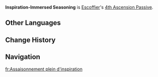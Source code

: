 {{Stub}}
{{Upcoming}}
{{Talent Infobox
|image         = Talent Inspiration-Immersed Seasoning.png
|character     = Escoffier
|type          = 4th Ascension Passive
|info          = After the Talent, when there are 1/2/3/4 {{Color|Hydro}} or {{Color|Cryo}} characters in the [[party]], Escoffier will decrease the [[Hydro RES]] and [[Cryo RES]] of any opponents hit by her [[Low-Temperature Cooking|Elemental Skill]] or her [[Scoring Cuts|Elemental Burst]] by 5%/10%/15%/55% for 12s.
|scale_att1    = 
|utility1      = Hydro RES Decrease
|utility2      = Cryo RES Decrease
}}
'''Inspiration-Immersed Seasoning''' is [[Escoffier]]'s [[4th Ascension Passive]].
<!--
==Gameplay Notes==
*
-->
<!--
==Advanced Properties==
{{Advanced Properties}}
--><!--
==Preview==
{{Preview
|file1 = Inspiration-Immersed Seasoning Preview
}}
-->
==Other Languages==
{{Other Languages
|en      = Inspiration-Immersed Seasoning
|zhs     = 
|zhs_rm  = 
|zht     = 
|zht_rm  = 
|zh_tl   = 
|ja      = 
|ja_rm   = 
|ja_tl   = 
|ko      = 
|ko_rm   = 
|ko_tl   = 
|es      = 
|es_tl   = 
|fr      = 
|fr_tl   = 
|ru      = 
|ru_tl   = 
|th      = 
|th_rm   = 
|th_tl   = 
|vi      = 
|vi_tl   = 
|de      = 
|de_tl   = 
|id      = 
|id_tl   = 
|pt      = 
|pt_tl   = 
|tr      = 
|tr_tl   = 
|it      = 
|it_tl   = 
}}

==Change History==
{{Change History|5.6}}

==Navigation==
{{Talent Navbox|Escoffier}}

[[fr:Assaisonnement plein d'inspiration]]